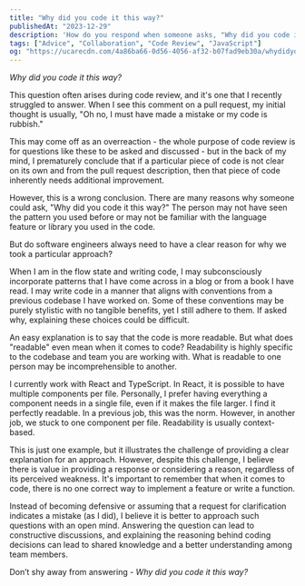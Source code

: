 ```yaml
---
title: "Why did you code it this way?"
publishedAt: "2023-12-29"
description: 'How do you respond when someone asks, "Why did you code it this way?"'
tags: ["Advice", "Collaboration", "Code Review", "JavaScript"]
og: "https://ucarecdn.com/4a86ba66-0d56-4056-af32-b07fad9eb30a/whydidyoucodeitthisway.png"
---
```


_Why did you code it this way?_

This question often arises during code review, and it's one that I recently struggled to answer. When I see this comment on a pull request, my initial thought is usually, "Oh no, I must have made a mistake or my code is rubbish."

This may come off as an overreaction - the whole purpose of code review is for questions like these to be asked and discussed - but in the back of my mind, I prematurely conclude that if a particular piece of code is not clear on its own and from the pull request description, then that piece of code inherently needs additional improvement.

However, this is a wrong conclusion. There are many reasons why someone could ask, "Why did you code it this way?" The person may not have seen the pattern you used before or may not be familiar with the language feature or library you used in the code.

But do software engineers always need to have a clear reason for why we took a particular approach?

When I am in the flow state and writing code, I may subconsciously incorporate patterns that I have come across in a blog or from a book I have read. I may write code in a manner that aligns with conventions from a previous codebase I have worked on. Some of these conventions may be purely stylistic with no tangible benefits, yet I still adhere to them. If asked why, explaining these choices could be difficult.

An easy explanation is to say that the code is more readable. But what does "readable" even mean when it comes to code? Readability is highly specific to the codebase and team you are working with. What is readable to one person may be incomprehensible to another.

I currently work with React and TypeScript. In React, it is possible to have multiple components per file. Personally, I prefer having everything a component needs in a single file, even if it makes the file larger. I find it perfectly readable. In a previous job, this was the norm. However, in another job, we stuck to one component per file. Readability is usually context-based.

This is just one example, but it illustrates the challenge of providing a clear explanation for an approach. However, despite this challenge, I believe there is value in providing a response or considering a reason, regardless of its perceived weakness. It's important to remember that when it comes to code, there is no one correct way to implement a feature or write a function.

Instead of becoming defensive or assuming that a request for clarification indicates a mistake (as I did), I believe it is better to approach such questions with an open mind. Answering the question can lead to constructive discussions, and explaining the reasoning behind coding decisions can lead to shared knowledge and a better understanding among team members.

Don’t shy away from answering - _Why did you code it this way?_
